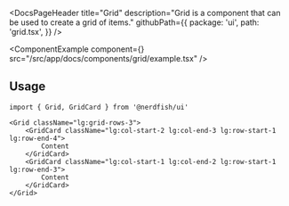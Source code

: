 <DocsPageHeader
	title="Grid"
	description="Grid is a component that can be used to create a grid of items."
	githubPath={{
		package: 'ui',
		path: 'grid.tsx',
	}}
/>

<ComponentExample
	component={<GridExample />}
	src="/src/app/docs/components/grid/example.tsx"
/>

## Usage

```tsx
import { Grid, GridCard } from '@nerdfish/ui'
```

```tsx
<Grid className="lg:grid-rows-3">
	<GridCard className="lg:col-start-2 lg:col-end-3 lg:row-start-1 lg:row-end-4">
		Content
	</GridCard>
	<GridCard className="lg:col-start-1 lg:col-end-2 lg:row-start-1 lg:row-end-3">
		Content
	</GridCard>
</Grid>
```
